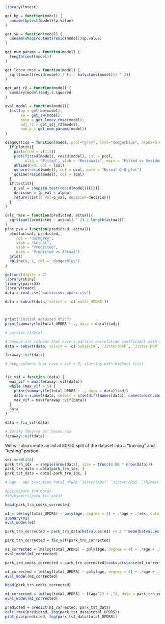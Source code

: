 
```r
library(lmtest)

get_bp = function(model) {
  unname(bptest(model)$p.value)
}

get_sw = function(model) {
  unname(shapiro.test(resid(model))$p.value)
}

get_num_params = function(model) {
  length(coef(model))
}

get_loocv_rmse = function(model) {
  sqrt(mean((resid(model) / (1 - hatvalues(model))) ^ 2))
}

get_adj_r2 = function(model) {
  summary(model)$adj.r.squared
}

eval_model = function(model){
  list(bp = get_bp(model),
       sw = get_sw(model),
       rmse = get_loocv_rmse(model),
       adj_r2 = get_adj_r2(model),
       num_p = get_num_params(model))
}

diagnostics = function(model, pcol="grey", lcol="dodgerblue", alpha=0.05, plotit=TRUE, testit=TRUE){
  if(plotit){
    par(mfrow = c(1,2))
    plot(fitted(model), resid(model), col = pcol, 
         xlab = "Fitted", ylab = "Residuals", main = "Fitted vs Residuals")
    abline(h=0, col = lcol)
    qqnorm(resid(model), col = pcol, main = "Normal Q-Q plot")
    qqline(resid(model), col = lcol)
  }
  if(testit){
    p_val = shapiro.test(resid(model))[[2]]
    decision = (p_val < alpha)
    return(list(p_val=p_val, decision=decision))
  }
}

calc_rmse = function(predicted, actual){
  sqrt(sum((predicted - actual) ^ 2) / length(actual))
}
plot_pva = function(predicted, actual){
  plot(actual, predicted, 
     col = "darkgrey",
     xlab = "Actual",
     ylab = "Predicted",
     main = "Predicted vs Actual")
  grid()
  abline(0, 1, col = "dodgerblue")
}

options(digits = 2)
library(shiny)
library(pairsD3)
library(readr)
data = read_csv('parkinsons_updrs.csv')

data = subset(data, select = -c(`motor_UPDRS`))



print("Initial adjusted R^2:")
print(summary(lm(total_UPDRS ~ ., data = data))$adj)

# partial.r(data)

# Remove all columns that have a partial correlation coefficient with total_UPDRS below 0.02
data = subset(data, select = -c(`subject#`, `Jitter:RAP`, `Jitter:DDP`, `Shimmer:APQ3`, `Shimmer:DDA`))

faraway::vif(data)

# Drop columns that have a vif > 5, starting with highest first


fix_vif = function (data) {
  max_vif = max(faraway::vif(data))
  while (max_vif > 5) {
    print(summary(lm(total_UPDRS ~ ., data = data))$adj)
    data = subset(data, select = c(setdiff(names(data), names(which.max(faraway::vif(data))))))
    max_vif = max(faraway::vif(data))
  }
  data
}

data = fix_vif(data)

# Verify they're all below now
faraway::vif(data)

```

We will also create an initial 80/20 split of the dataset into a "training" and "testing" portion.
```r
set.seed(420)
park_trn_idx  = sample(nrow(data), size = trunc(0.80 * nrow(data)))
park_trn_data = data[park_trn_idx, ]
park_tst_data = data[-park_trn_idx, ]

# age   sex test_time total_UPDRS `Jitter(Abs)` `Jitter:PPQ5` `Shimmer:APQ11`   HNR  RPDE   DFA   PPE

#pairs(park_trn_data)
#shinypairs(park_tst_data)

head(park_trn_cooks_corrected)

m1 = lm(log(total_UPDRS) ~ poly(age, degree = 4) + .*age + .*sex, data = park_trn_data)
summary(m1)
eval_model(m1)

park_trn_corrected = park_trn_data[hatvalues(m1) <= 2 * mean(hatvalues(m1)),]

park_trn_corrected = fix_vif(park_trn_corrected)

m1_corrected = lm(log(total_UPDRS) ~ poly(age, degree = 4) + .*age + .*sex, data = park_trn_corrected)
eval_model(m1_corrected)

park_trn_cooks_corrected = park_trn_corrected[cooks.distance(m1_corrected) > (4/length(resid(m1_corrected))), ]

m1_corrected = lm(log(total_UPDRS) ~ poly(age, degree = 4) + .*age + .*sex + I(`Jitter:PPQ5` ^ DFA), data = park_trn_cooks_corrected)
eval_model(m1_corrected)

head(park_trn_cooks_corrected)

m1_corrected = lm(log(total_UPDRS) ~ I(age^2) + .^2, data = park_trn_cooks_corrected)
eval_model(m1_corrected)

predicted = predict(m1_corrected, park_tst_data)
calc_rmse(predicted, log(park_tst_data$total_UPDRS))
plot_pva(predicted, log(park_tst_data$total_UPDRS))
```



